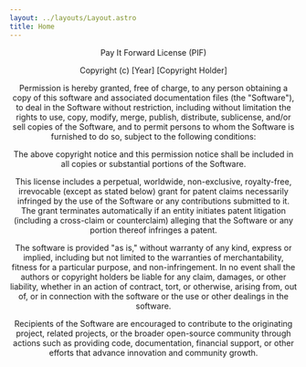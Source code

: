 ```yaml
---
layout: ../layouts/Layout.astro
title: Home
---
```


<Header back />

Pay It Forward License (PIF)

Copyright (c) [Year] [Copyright Holder]

Permission is hereby granted, free of charge, to any person obtaining a copy of this software and associated documentation files (the "Software"), to deal in the Software without restriction, including without limitation the rights to use, copy, modify, merge, publish, distribute, sublicense, and/or sell copies of the Software, and to permit persons to whom the Software is furnished to do so, subject to the following conditions:

The above copyright notice and this permission notice shall be included in all copies or substantial portions of the Software.

This license includes a perpetual, worldwide, non-exclusive, royalty-free, irrevocable (except as stated below) grant for patent claims necessarily infringed by the use of the Software or any contributions submitted to it. The grant terminates automatically if an entity initiates patent litigation (including a cross-claim or counterclaim) alleging that the Software or any portion thereof infringes a patent.

The software is provided "as is," without warranty of any kind, express or implied, including but not limited to the warranties of merchantability, fitness for a particular purpose, and non-infringement. In no event shall the authors or copyright holders be liable for any claim, damages, or other liability, whether in an action of contract, tort, or otherwise, arising from, out of, or in connection with the software or the use or other dealings in the software.

Recipients of the Software are encouraged to contribute to the originating project, related projects, or the broader open-source community through actions such as providing code, documentation, financial support, or other efforts that advance innovation and community growth.
